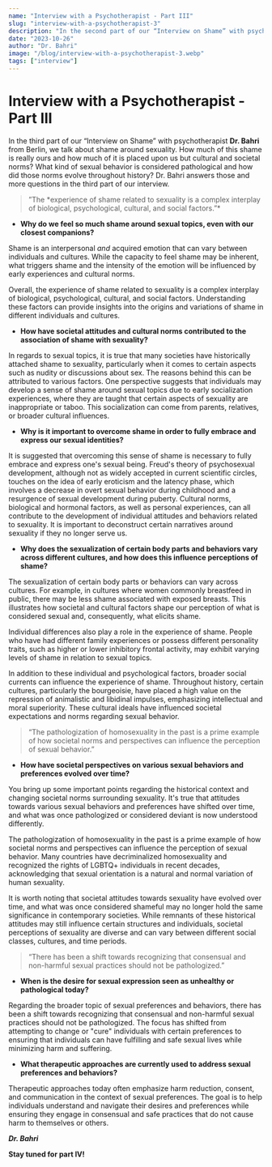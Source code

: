 ---
name: "Interview with a Psychotherapist - Part III"
slug: "interview-with-a-psychotherapist-3"
description: "In the second part of our “Interview on Shame” with psychotherapist Dr. Bahri from Berlin, we talk about shame, cringe, hedonism, and communal healing from a psychotherapeutic viewpoint. We explore the differences between shame and cringe, the potential benefits and challenges of hedonism, the importance of belonging to a supportive community, and the significance of expressing sexual needs for mental well-being."
date: "2023-10-26"
author: "Dr. Bahri"
image: "/blog/interview-with-a-psychotherapist-3.webp"
tags: ["interview"]
---

# Interview with a Psychotherapist - Part III

In the third part of our “Interview on Shame” with psychotherapist **Dr. Bahri** from Berlin, we talk about shame around sexuality. How much of this shame is really ours and how much of it is placed upon us but cultural and societal norms? What kind of sexual behavior is considered pathological and how did those norms evolve throughout history? Dr. Bahri answers those and more questions in the third part of our interview.

<blockquote class="text-lg italic font-semibold text-gray-900 dark:text-white">
”The *experience of shame related to sexuality is a complex interplay of biological, psychological, cultural, and social factors.”*
</blockquote>

- **Why do we feel so much shame around sexual topics, even with our closest companions?**

Shame is an interpersonal *and* acquired emotion that can vary between individuals and cultures. While the capacity to feel shame may be inherent, what triggers shame and the intensity of the emotion will be influenced by early experiences and cultural norms.

Overall, the experience of shame related to sexuality is a complex interplay of biological, psychological, cultural, and social factors. Understanding these factors can provide insights into the origins and variations of shame in different individuals and cultures.

- **How have societal attitudes and cultural norms contributed to the association of shame with sexuality?**

In regards to sexual topics, it is true that many societies have historically attached shame to sexuality, particularly when it comes to certain aspects such as nudity or discussions about sex. The reasons behind this can be attributed to various factors. One perspective suggests that individuals may develop a sense of shame around sexual topics due to early socialization experiences, where they are taught that certain aspects of sexuality are inappropriate or taboo. This socialization can come from parents, relatives, or broader cultural influences.

- **Why is it important to overcome shame in order to fully embrace and express our sexual identities?**

It is suggested that overcoming this sense of shame is necessary to fully embrace and express one's sexual being. Freud's theory of psychosexual development, although not as widely accepted in current scientific circles, touches on the idea of early eroticism and the latency phase, which involves a decrease in overt sexual behavior during childhood and a resurgence of sexual development during puberty. Cultural norms, biological and hormonal factors, as well as personal experiences, can all contribute to the development of individual attitudes and behaviors related to sexuality. It is important to deconstruct certain narratives around sexuality if they no longer serve us.

- **Why does the sexualization of certain body parts and behaviors vary across different cultures, and how does this influence perceptions of shame?**

The sexualization of certain body parts or behaviors can vary across cultures. For example, in cultures where women commonly breastfeed in public, there may be less shame associated with exposed breasts. This illustrates how societal and cultural factors shape our perception of what is considered sexual and, consequently, what elicits shame.

Individual differences also play a role in the experience of shame. People who have had different family experiences or possess different personality traits, such as higher or lower inhibitory frontal activity, may exhibit varying levels of shame in relation to sexual topics.

In addition to these individual and psychological factors, broader social currents can influence the experience of shame. Throughout history, certain cultures, particularly the bourgeoisie, have placed a high value on the repression of animalistic and libidinal impulses, emphasizing intellectual and moral superiority. These cultural ideals have influenced societal expectations and norms regarding sexual behavior.

<blockquote class="text-lg italic font-semibold text-gray-900 dark:text-white">
“The pathologization of homosexuality in the past is a prime example of how societal norms and perspectives can influence the perception of sexual behavior.”
</blockquote>

- **How have societal perspectives on various sexual behaviors and preferences evolved over time?**

You bring up some important points regarding the historical context and changing societal norms surrounding sexuality. It's true that attitudes towards various sexual behaviors and preferences have shifted over time, and what was once pathologized or considered deviant is now understood differently.

The pathologization of homosexuality in the past is a prime example of how societal norms and perspectives can influence the perception of sexual behavior. Many countries have decriminalized homosexuality and recognized the rights of LGBTQ+ individuals in recent decades, acknowledging that sexual orientation is a natural and normal variation of human sexuality.

It is worth noting that societal attitudes towards sexuality have evolved over time, and what was once considered shameful may no longer hold the same significance in contemporary societies. While remnants of these historical attitudes may still influence certain structures and individuals, societal perceptions of sexuality are diverse and can vary between different social classes, cultures, and time periods.

<blockquote class="text-lg italic font-semibold text-gray-900 dark:text-white">
“There has been a shift towards recognizing that consensual and non-harmful sexual practices should not be pathologized.”
</blockquote>

- **When is the desire for sexual expression seen as unhealthy or pathological today?**

Regarding the broader topic of sexual preferences and behaviors, there has been a shift towards recognizing that consensual and non-harmful sexual practices should not be pathologized. The focus has shifted from attempting to change or "cure" individuals with certain preferences to ensuring that individuals can have fulfilling and safe sexual lives while minimizing harm and suffering.

- **What therapeutic approaches are currently used to address sexual preferences and behaviors?**

Therapeutic approaches today often emphasize harm reduction, consent, and communication in the context of sexual preferences. The goal is to help individuals understand and navigate their desires and preferences while ensuring they engage in consensual and safe practices that do not cause harm to themselves or others.

**_Dr. Bahri_**

**Stay tuned for part IV!**
